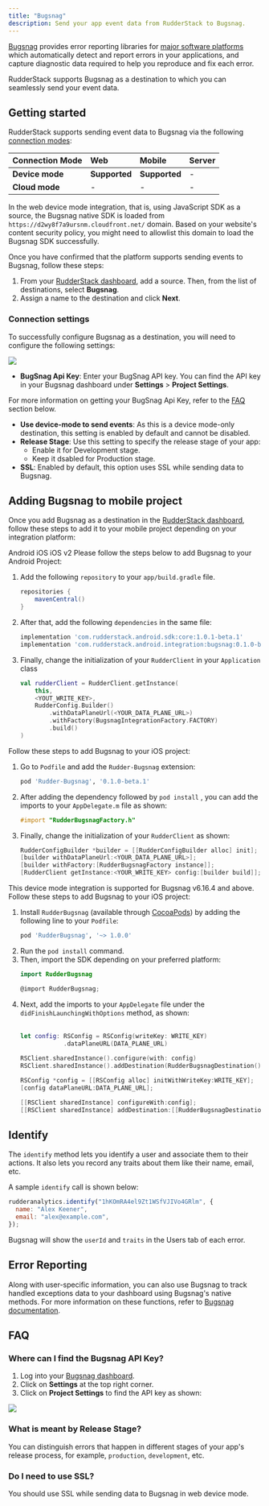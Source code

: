 ```yaml
---
title: "Bugsnag"
description: Send your app event data from RudderStack to Bugsnag.
---
```


[Bugsnag](https://www.bugsnag.com/) provides error reporting libraries for [major software platforms](https://docs.bugsnag.com/platforms/) which automatically detect and report errors in your applications, and capture diagnostic data required to help you reproduce and fix each error.

RudderStack supports Bugsnag as a destination to which you can seamlessly send your event data.

## Getting started

RudderStack supports sending event data to Bugsnag via the following <a href="https://rudderstack.com/docs/rudderstack-cloud/rudderstack-connection-modes/">connection modes</a>:

| **Connection Mode** | **Web**       | **Mobile**    | **Server** |
| :------------------ | :------------ | :------------ | :--------- |
| **Device mode**     | **Supported** | **Supported** | -          |
| **Cloud mode**      | -             | -             | -          |


<div class="infoBlock">
In the web device mode integration, that is, using <Link to="/sources/event-streams/sdks/rudderstack-javascript-sdk">JavaScript SDK</Link> as a source, the Bugsnag native SDK is loaded from <code class="inline-code">https://d2wy8f7a9ursnm.cloudfront.net/</code> domain. Based on your website's content security policy, you might need to <Link to="/sources/event-streams/sdks/rudderstack-javascript-sdk/load-js-sdk/#allowlist-destination-domain">allowlist this domain</Link> to load the Bugsnag SDK successfully.
</div>

Once you have confirmed that the platform supports sending events to Bugsnag, follow these steps:

1. From your [RudderStack dashboard](https://app.rudderstack.com/), add a source. Then, from the list of destinations, select **Bugsnag**.
2. Assign a name to the destination and click **Next**.

### Connection settings

To successfully configure Bugsnag as a destination, you will need to configure the following settings:

<img src="../../assets/event-stream-destinations/bugsnag-connection-settings.png" />

* **BugSnag Api Key**: Enter your BugSnag API key. You can find the API key in your Bugsnag dashboard under **Settings** > **Project Settings**.

<div class="infoBlock">

For more information on getting your BugSnag Api Key, refer to the <a href="#faq">FAQ</a> section below.
</div>

* **Use device-mode to send events**: As this is a device mode-only destination, this setting is enabled by default and cannot be disabled.
* **Release Stage**: Use this setting to specify the release stage of your app:
   - Enable it for Development stage. 
   - Keep it dsabled for Production stage.
* **SSL**: Enabled by default, this option uses SSL while sending data to Bugsnag.

## Adding Bugsnag to mobile project

Once you add Bugsnag as a destination in the [RudderStack dashboard](https://app.rudderstack.com/), follow these steps to add it to your mobile project depending on your integration platform:

<Tabs>
  <TabList>
    <Tab>Android</Tab>
    <Tab>iOS</Tab>
    <Tab>iOS v2</Tab>
  </TabList>
    <TabPanels>
      <TabPanel>
        Please follow the steps below to add Bugsnag to your Android Project:
<ol>
<li>Add the following <code class="inline-code">repository</code> to your <code class="inline-code">app/build.gradle</code> file.
<span>

```groovy
repositories {
    mavenCentral()
}
```
</span>
</li>
<li>After that, add the following <code class="inline-code">dependencies</code> in the same file:
<span>

```groovy
implementation 'com.rudderstack.android.sdk:core:1.0.1-beta.1'
implementation 'com.rudderstack.android.integration:bugsnag:0.1.0-beta.1'
```
</span>
</li>
<li>Finally, change the initialization of your <code class="inline-code">RudderClient</code> in your <code class="inline-code">Application</code> class
<span>

```kotlin
val rudderClient = RudderClient.getInstance(
    this,
    <YOUT_WRITE_KEY>,
    RudderConfig.Builder()
        .withDataPlaneUrl(<YOUR_DATA_PLANE_URL>)
        .withFactory(BugsnagIntegrationFactory.FACTORY)
        .build()
)
```
</span>
</li>
</ol>
      </TabPanel>
      <TabPanel>
        Follow these steps to add Bugsnag to your iOS project:
<ol>
<li>Go to <code class="inline-code">Podfile</code> and add the <code class="inline-code">Rudder-Bugsnag</code> extension:
<span>

```ruby
pod 'Rudder-Bugsnag', '0.1.0-beta.1'
```
</span>
</li>
<li>After adding the dependency followed by <code class="inline-code">pod install</code> , you can add the imports to your <code class="inline-code">AppDelegate.m</code> file as shown:
<span>

```objectivec
#import "RudderBugsnagFactory.h"
```
</span>
</li>
<li>Finally, change the initialization of your <code class="inline-code">RudderClient</code> as shown:
<span>

```objectivec
RudderConfigBuilder *builder = [[RudderConfigBuilder alloc] init];
[builder withDataPlaneUrl:<YOUR_DATA_PLANE_URL>];
[builder withFactory:[RudderBugsnagFactory instance]];
[RudderClient getInstance:<YOUR_WRITE_KEY> config:[builder build]];
```
</span>
</li>
</ol>
      </TabPanel>
       <TabPanel>
          <div class="warningBlock">
          This device mode integration is supported for Bugsnag v6.16.4 and above.
        </div>
        Follow these steps to add Bugsnag to your iOS project:
<ol>
<li>Install <code class="inline-code">RudderBugsnag</code> (available through <a href="https://cocoapods.org/">CocoaPods</a>) by adding the following line to your <code class="inline-code">Podfile</code>:
<span>

```ruby
pod 'RudderBugsnag', '~> 1.0.0'
```
</span>
</li>
<li>Run the <code class="inline-code">pod install</code> command.</li>
<li>Then, import the SDK depending on your preferred platform:
<span>

```swift
import RudderBugsnag
```
</span>
<span>

```objectivec
@import RudderBugsnag;
```
</span>
</li>
<li>Next, add the imports to your <code class="inline-code">AppDelegate</code> file under the <code class="inline-code">didFinishLaunchingWithOptions</code> method, as shown:
<br /><br />
<span>

```swift
let config: RSConfig = RSConfig(writeKey: WRITE_KEY)
            .dataPlaneURL(DATA_PLANE_URL)
        
RSClient.sharedInstance().configure(with: config)
RSClient.sharedInstance().addDestination(RudderBugsnagDestination())
```
</span>
<span>

```objectivec
RSConfig *config = [[RSConfig alloc] initWithWriteKey:WRITE_KEY];
[config dataPlaneURL:DATA_PLANE_URL];

[[RSClient sharedInstance] configureWith:config];
[[RSClient sharedInstance] addDestination:[[RudderBugsnagDestination alloc] init]];
```
</span>
</li>
</ol>
      </TabPanel>
    </TabPanels>
</Tabs>

## Identify

The <Link to="/event-spec/standard-events/identify">`identify`</Link> method lets you identify a user and associate them to their actions. It also lets you record any traits about them like their name, email, etc.

A sample `identify` call is shown below:

```javascript
rudderanalytics.identify("1hKOmRA4el9Zt1WSfVJIVo4GRlm", {
  name: "Alex Keener",
  email: "alex@example.com",
});
```

Bugsnag will show the `userId` and `traits` in the Users tab of each error.

## Error Reporting

Along with user-specific information, you can also use Bugsnag to track handled exceptions data to your dashboard using Bugsnag's native methods. For more information on these functions, refer to [Bugsnag documentation](https://docs.bugsnag.com/platforms/browsers/#reporting-handled-exceptions).

## FAQ

### Where can I find the Bugsnag API Key?

1. Log into your [Bugsnag dashboard](https://app.bugsnag.com/).
2. Click on **Settings** at the top right corner.
3. Click on **Project Settings** to find the API key as shown:

<img src="../../assets/event-stream-destinations/bugsnag-api-key.png" />

### What is meant by Release Stage?

You can distinguish errors that happen in different stages of your app's release process, for example, `production`, `development`, etc.

### Do I need to use SSL?

You should use SSL while sending data to Bugsnag in web device mode.



